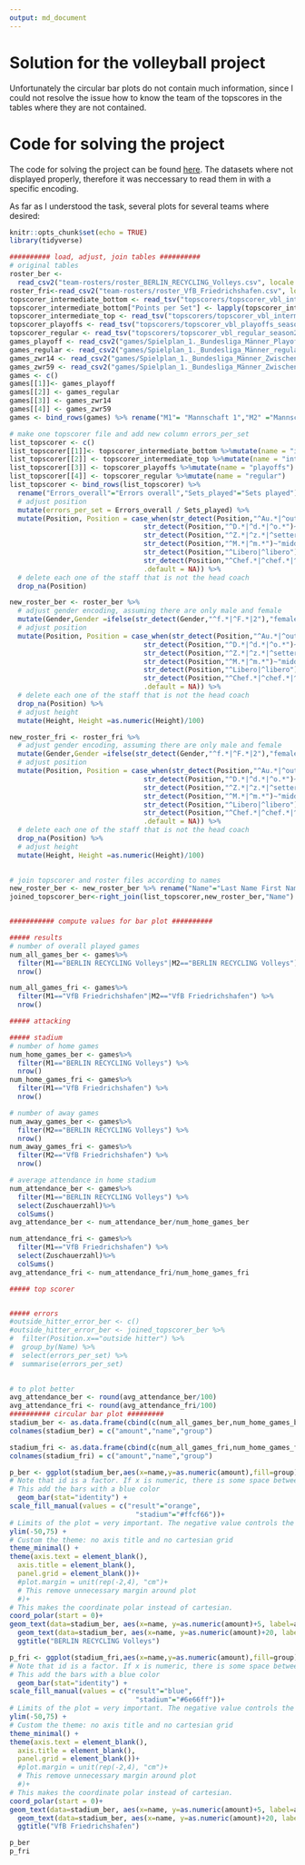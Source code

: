 ```yaml
---
output: md_document
---
```


# Solution for the volleyball project

Unfortunately the circular bar plots do not contain much information, since I could not resolve the issue how to know the team of the topscores in the tables where they are not contained.

# Code for solving the project

The code for solving the project can be found [here](https://github.com/Dr-Eberle-Zentrum/Data-projects-with-R-and-GitHub/blob/volleyball_solution_from_Jana/Projects/laura-burk/volleyball-project/JanaKimmich.Rmd). 
The datasets where not displayed properly, therefore it was neccessary to read them in with a specific encoding.

As far as I understood the task, several plots for several teams where desired:

```r
knitr::opts_chunk$set(echo = TRUE)
library(tidyverse)

########## load, adjust, join tables ##########
# original tables
roster_ber <-
  read_csv2("team-rosters/roster_BERLIN_RECYCLING_Volleys.csv", locale = locale(encoding = "cp852"))
roster_fri<-read_csv2("team-rosters/roster_VfB_Friedrichshafen.csv", locale = locale(encoding = "cp852"))
topscorer_intermediate_bottom <- read_tsv("topscorers/topscorer_vbl_intermediate_season2223_bottom_teams.txt",locale = locale(encoding = "cp852"))
topscorer_intermediate_bottom["Points per Set"] <- lapply(topscorer_intermediate_bottom["Points per Set"],as.character)
topscorer_intermediate_top <- read_tsv("topscorers/topscorer_vbl_intermediate_season2223_top_teams.txt",locale = locale(encoding = "cp852"))
topscorer_playoffs <- read_tsv("topscorers/topscorer_vbl_playoffs_season2223_allteams.txt", locale = locale(encoding = "cp852"))
topscorer_regular <- read_tsv("topscorers/topscorer_vbl_regular_season2223_allteams.txt", locale = locale(encoding = "cp852"))
games_playoff <- read_csv2("games/Spielplan_1._Bundesliga_Männer_Playoff.csv",locale = locale(encoding = "cp852"),col_select = c("Datum","Uhrzeit","Mannschaft 1", "Mannschaft 2", "Ergebnis...7","Zuschauerzahl"))
games_regular <- read_csv2("games/Spielplan_1._Bundesliga_Männer_regular_season.csv",locale = locale(encoding = "cp852"),col_select = c("Datum","Uhrzeit","Mannschaft 1", "Mannschaft 2", "Ergebnis","Zuschauerzahl"))
games_zwr14 <- read_csv2("games/Spielplan_1._Bundesliga_Männer_Zwischenrunde_1-4.csv", locale = locale(encoding = "cp852"),col_select = c("Datum","Uhrzeit","Mannschaft 1", "Mannschaft 2", "Ergebnis","Zuschauerzahl"))
games_zwr59 <- read_csv2("games/Spielplan_1._Bundesliga_Männer_Zwischenrunde_5-9.csv",locale = locale(encoding = "cp852"),col_select = c("Datum","Uhrzeit","Mannschaft 1", "Mannschaft 2", "Ergebnis","Zuschauerzahl"))
games <- c()
games[[1]]<- games_playoff
games[[2]] <- games_regular
games[[3]] <- games_zwr14
games[[4]] <- games_zwr59
games <- bind_rows(games) %>% rename("M1"= "Mannschaft 1","M2" ="Mannschaft 2")

# make one topscorer file and add new column errors_per_set
list_topscorer <- c()
list_topscorer[[1]]<- topscorer_intermediate_bottom %>%mutate(name = "intermediate_bottom")
list_topscorer[[2]] <- topscorer_intermediate_top %>%mutate(name = "intermediate_top")
list_topscorer[[3]] <- topscorer_playoffs %>%mutate(name = "playoffs")
list_topscorer[[4]] <- topscorer_regular %>%mutate(name = "regular")
list_topscorer <- bind_rows(list_topscorer) %>% 
  rename("Errors_overall"="Errors overall","Sets_played"="Sets played") %>% 
  # adjust position
  mutate(errors_per_set = Errors_overall / Sets_played) %>%   
  mutate(Position, Position = case_when(str_detect(Position,"^Au.*|^outside.*")~"outside hitter",
                                 str_detect(Position,"^D.*|^d.*|^o.*")~"opposite hitter",
                                 str_detect(Position,"^Z.*|^z.*|^setter")~"setter",
                                 str_detect(Position,"^M.*|^m.*")~"middle blocker",
                                 str_detect(Position,"^Libero|^libero")~"libero",
                                 str_detect(Position,"^Chef.*|^chef.*|^head.*")~"head coach",
                                 .default = NA)) %>% 
  # delete each one of the staff that is not the head coach
  drop_na(Position)

new_roster_ber <- roster_ber %>% 
  # adjust gender encoding, assuming there are only male and female
  mutate(Gender,Gender =ifelse(str_detect(Gender,"^f.*|^F.*|2"),"female","male")) %>% 
  # adjust position
  mutate(Position, Position = case_when(str_detect(Position,"^Au.*|^outside.*")~"outside hitter",
                                 str_detect(Position,"^D.*|^d.*|^o.*")~"opposite hitter",
                                 str_detect(Position,"^Z.*|^z.*|^setter")~"setter",
                                 str_detect(Position,"^M.*|^m.*")~"middle blocker",
                                 str_detect(Position,"^Libero|^libero")~"libero",
                                 str_detect(Position,"^Chef.*|^chef.*|^head.*")~"head coach",
                                 .default = NA)) %>% 
  # delete each one of the staff that is not the head coach
  drop_na(Position) %>% 
  # adjust height
  mutate(Height, Height =as.numeric(Height)/100)

new_roster_fri <- roster_fri %>% 
  # adjust gender encoding, assuming there are only male and female
  mutate(Gender,Gender =ifelse(str_detect(Gender,"^f.*|^F.*|2"),"female","male")) %>% 
  # adjust position
  mutate(Position, Position = case_when(str_detect(Position,"^Au.*|^outside.*")~"outside hitter",
                                 str_detect(Position,"^D.*|^d.*|^o.*")~"opposite hitter",
                                 str_detect(Position,"^Z.*|^z.*|^setter")~"setter",
                                 str_detect(Position,"^M.*|^m.*")~"middle blocker",
                                 str_detect(Position,"^Libero|^libero")~"libero",
                                 str_detect(Position,"^Chef.*|^chef.*|^head.*")~"head coach",
                                 .default = NA)) %>% 
  # delete each one of the staff that is not the head coach
  drop_na(Position) %>% 
  # adjust height
  mutate(Height, Height =as.numeric(Height)/100)
  

# join topscorer and roster files according to names 
new_roster_ber <- new_roster_ber %>% rename("Name"="Last Name First Name")
joined_topscorer_ber<-right_join(list_topscorer,new_roster_ber,"Name") 


########### compute values for bar plot ##########

##### results 
# number of overall played games
num_all_games_ber <- games%>%
  filter(M1=="BERLIN RECYCLING Volleys"|M2=="BERLIN RECYCLING Volleys") %>%
  nrow()

num_all_games_fri <- games%>%
  filter(M1=="VfB Friedrichshafen"|M2=="VfB Friedrichshafen") %>%
  nrow()

##### attacking

##### stadium
# number of home games
num_home_games_ber <- games%>%
  filter(M1=="BERLIN RECYCLING Volleys") %>%
  nrow()
num_home_games_fri <- games%>%
  filter(M1=="VfB Friedrichshafen") %>%
  nrow()

# number of away games
num_away_games_ber <- games%>%
  filter(M2=="BERLIN RECYCLING Volleys") %>%
  nrow()
num_away_games_fri <- games%>%
  filter(M2=="VfB Friedrichshafen") %>%
  nrow()

# average attendance in home stadium
num_attendance_ber <- games%>%
  filter(M1=="BERLIN RECYCLING Volleys") %>%
  select(Zuschauerzahl)%>%
  colSums()
avg_attendance_ber <- num_attendance_ber/num_home_games_ber

num_attendance_fri <- games%>%
  filter(M1=="VfB Friedrichshafen") %>%
  select(Zuschauerzahl)%>%
  colSums()
avg_attendance_fri <- num_attendance_fri/num_home_games_fri

##### top scorer


##### errors
#outside_hitter_error_ber <- c()
#outside_hitter_error_ber <- joined_topscorer_ber %>%
#  filter(Position.x=="outside hitter") %>% 
#  group_by(Name) %>% 
#  select(errors_per_set) %>% 
#  summarise(errors_per_set)
  

# to plot better
avg_attendance_ber <- round(avg_attendance_ber/100)
avg_attendance_fri <- round(avg_attendance_fri/100)
########## circular bar plot #########
stadium_ber <- as.data.frame(cbind(c(num_all_games_ber,num_home_games_ber,num_away_games_ber,avg_attendance_ber),c("all games","home games", "away games", "avg attendance"),c("result","stadium","stadium","stadium")))
colnames(stadium_ber) = c("amount","name","group")

stadium_fri <- as.data.frame(cbind(c(num_all_games_fri,num_home_games_fri,num_away_games_fri,avg_attendance_fri),c("all games","home games", "away games", "avg attendance"),c("result","stadium","stadium","stadium")))
colnames(stadium_fri) = c("amount","name","group")

p_ber <- ggplot(stadium_ber,aes(x=name,y=as.numeric(amount),fill=group)) +  
# Note that id is a factor. If x is numeric, there is some space between the first bar
# This add the bars with a blue color
  geom_bar(stat="identity") +
scale_fill_manual(values = c("result"="orange",
                               "stadium"="#ffcf66"))+
# Limits of the plot = very important. The negative value controls the size of the inner circle, the positive one is useful to add size over each bar
ylim(-50,75) +
# Custom the theme: no axis title and no cartesian grid
theme_minimal() +
theme(axis.text = element_blank(),
  axis.title = element_blank(),
  panel.grid = element_blank())+
  #plot.margin = unit(rep(-2,4), "cm")+     
  # This remove unnecessary margin around plot
  #)+
# This makes the coordinate polar instead of cartesian.
coord_polar(start = 0)+
geom_text(data=stadium_ber, aes(x=name, y=as.numeric(amount)+5, label=amount), color="black", fontface="bold", size=2.5,  inherit.aes = FALSE ) +
  geom_text(data=stadium_ber, aes(x=name, y=as.numeric(amount)+20, label=name), color="black", fontface="bold", size=2.5,  inherit.aes = FALSE ) +
  ggtitle("BERLIN RECYCLING Volleys")

p_fri <- ggplot(stadium_fri,aes(x=name,y=as.numeric(amount),fill=group)) +  
# Note that id is a factor. If x is numeric, there is some space between the first bar
# This add the bars with a blue color
  geom_bar(stat="identity") +
scale_fill_manual(values = c("result"="blue",
                               "stadium"="#6e66ff"))+
# Limits of the plot = very important. The negative value controls the size of the inner circle, the positive one is useful to add size over each bar
ylim(-50,75) +
# Custom the theme: no axis title and no cartesian grid
theme_minimal() +
theme(axis.text = element_blank(),
  axis.title = element_blank(),
  panel.grid = element_blank())+
  #plot.margin = unit(rep(-2,4), "cm")+     
  # This remove unnecessary margin around plot
  #)+
# This makes the coordinate polar instead of cartesian.
coord_polar(start = 0)+
geom_text(data=stadium_ber, aes(x=name, y=as.numeric(amount)+5, label=amount), color="black", fontface="bold", size=2.5,  inherit.aes = FALSE ) +
  geom_text(data=stadium_ber, aes(x=name, y=as.numeric(amount)+20, label=name), color="black", fontface="bold", size=2.5,  inherit.aes = FALSE ) +
  ggtitle("VfB Friedrichshafen")

p_ber
p_fri
 
```

